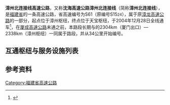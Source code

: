 {{中国高速公路信息框
|省名=Fujian
|编号=S61
|名称=漳州北连接线高速公路
|自定头部=[[File:Fujian_Expwy_S61_sign_no_name.svg|100px]]
|路线简称=漳州北连接线
|起点={{China Expwy Name|G15}}漳州枢纽
|终点={{China Expwy Name|G1523}}{{China Expwy Name|G76}}天宝枢纽
|最近通车日期=2004年12月28日
}}
'''漳州北连接线高速公路'''，又称'''沈海高速公路漳州北连接线'''（简称'''漳州北连接线'''），是[[福建省|福建省]]的一条高速公路，省高速编号为S61（原编号S15<small>24</small>），属于原[[漳龙高速公路|漳龙高速公路]]的一部分，起点位于{{China Expwy Name|G15}}漳州枢纽，终点位于{{China Expwy Name|G1523}}{{China Expwy Name|G76}}天宝枢纽，于2004年12月28日全线通车<ref>{{Cite web|title=中铁三局福建漳龙高速公路漳州段建成通车－国务院国有资产监督管理委员会|url=http://www.sasac.gov.cn/n2588025/n2588124/c4007644/content.html|accessdate=2020-11-17|work=www.sasac.gov.cn|archive-date=2020-11-17|archive-url=https://web.archive.org/web/20201117122507/http://www.sasac.gov.cn/n2588025/n2588124/c4007644/content.html|dead-url=no}}</ref>，在[[厦成高速公路|厦成高速公路]]未通之前，本路段长期与{{China Expwy Name|G15}}的2304km（厦门出口）—2338km（漳州枢纽）一同属于{{China Expwy Name|G76}}路段，并从34公里开始编号。

==互通枢纽与服务设施列表==
{{Start expwy exit box|place=1}}
{{Expwy exit item|type=H|name=漳州|dist start=0/2338|place=[[漳州市|漳州市]]<br/>[[龙海区|龙海区]]|place rows=2|highway connection={{China Expwy Name|G15}}}}
{{Expwy exit item|type=E|name=漳州|dist start=1|road connection={{中国国道名|324}}}}
{{Expwy exit item|type=P|name=朝阳|dist start=6|place=[[漳州市|漳州市]]<br/>[[龙文区|龙文区]]|place rows=2}}
{{Expwy exit item|type=E|name=龙文|alias=漳州北|dist start=9|road connection=物流城路<br/>龙江北路}}
{{Expwy exit item|type=E|name=漳州西|place=[[漳州市|漳州市]]<br/>[[芗城区|芗城区]]|place rows=2|dist start=20|road connection={{中国国道名|355}}<br/>{{中国省道名|219|P=福建}}}}
{{Expwy exit item|type=H|name=天宝|dist start=25/58/967|highway connection={{China Expwy Name|G1523}}<br/>{{China Expwy Name|G76}}}}
{{End expwy exit box|place=1}}

==参考资料==
{{Reflist}}
{{福建省高速公路}}
{{福建小作品}}

[[Category:福建省高速公路|Category:福建省高速公路]]